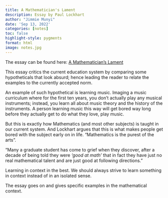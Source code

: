 ```yaml
---
title: A Mathematician's Lament
description: Essay by Paul Lockhart
author: "Jimmie Munyi"
date: 'Sep 13, 2022'
categories: [notes]
toc: false
highlight-style: pygments
format: html
image: notes.jpg
---
```


The essay can be found here: [A Mathematician's Lament](https://www.maa.org/external_archive/devlin/LockhartsLament.pdf)

 This essay critics the current education system by comparing some hypotheticals that look absurd; hence leading the reader to relate the examples to the currently accepted norm. 
 
 An example of such hypothetical is learning music. Imaging a music curriculum where for the first ten years, you don't actually play any musical instruments; instead, you learn all about music theory and the history of the instruments. A person learning music this way will get bored way long before they actually get to do what they love, play music.

But this is exactly how Mathematics (and most other subjects) is taught in our current system. And Lockhart argues that this is what makes people get bored with the subject early on in life. “Mathematics is the purest of the arts”.

“Many a graduate student has come to grief when they discover, after a decade of being told they were *'good at math'* that in fact they have just no real mathematical talent and are just good at following directions.”

Learning in context in the best. We should always strive to learn something in context instead of in an isolated sense.

The essay goes on and gives specific examples in the mathematical context. 
